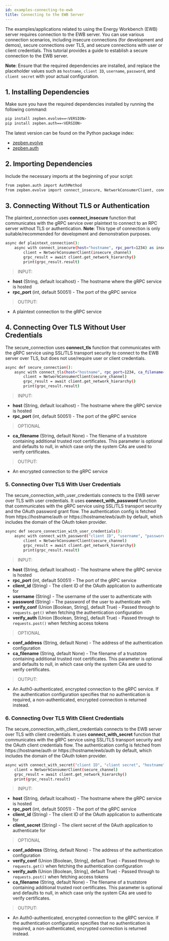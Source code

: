 ```yaml
---
id: examples-connecting-to-ewb
title: Connecting to the EWB Server
---
```



The examples/applications related to using the Energy Workbench (EWB) server requires connection to the EWB server. You can use various connection scenarios,
including insecure connections (for development and demos), secure connections over TLS, and secure connections with user or client credentials.
This tutorial provides a guide to establish a secure connection to the EWB server.

**Note**: Ensure that the required dependencies are installed, and replace the placeholder values such as `hostname`, `client ID`, `username`, `password`, and `client secret` with your actual configuration.

## 1. Installing Dependencies

Make sure you have the required dependencies installed by running the following command:

```bash
pip install zepben.evolve==<VERSION>
pip install zepben.auth==<VERSION>
```
The latest version can be found on the Python package index:

- [zepben.evolve](https://pypi.org/project/zepben.evolve/)
- [zepben.auth](https://pypi.org/project/zepben.auth/)


## 2. Importing Dependencies
Include the necessary imports at the beginning of your script:

```bash
from zepben.auth import AuthMethod
from zepben.evolve import connect_insecure, NetworkConsumerClient, connect_tls, connect_with_password, connect_with_secret, SyncNetworkConsumerClient
```

## 3. Connecting Without TLS or Authentication

The plaintext_connection uses **connect_insecure** function that communicates with the gRPC service over plaintext to connect to an RPC server without TLS or authentication.
**Note**: This type of connection is only suitable/recommended for development and demonstration purposes.

```bash
async def plaintext_connection():
    async with connect_insecure(host="hostname", rpc_port=1234) as insecure_channel:
        client = NetworkConsumerClient(insecure_channel)
        grpc_result = await client.get_network_hierarchy()
        print(grpc_result.result)
```

> INPUT:

- **host** (String, default localhost) - The hostname where the gRPC service is hosted
- **rpc_port** (int, default 50051) - The port of the gRPC service

> OUTPUT:

- A plaintext connection to the gRPC service

## 4. Connecting Over TLS Without User Credentials

The secure_connection uses **connect_tls** function that communicates with the gRPC service using SSL/TLS transport security to connect to the EWB server over TLS, but does not use/require user or client credentials.

```bash
async def secure_connection():
    async with connect_tls(host="hostname", rpc_port=1234, ca_filename=None) as secure_channel:
        client = NetworkConsumerClient(secure_channel)
        grpc_result = await client.get_network_hierarchy()
        print(grpc_result.result)
```

> INPUT:

- **host** (String, default localhost) - The hostname where the gRPC service is hosted
- **rpc_port** (int, default 50051) - The port of the gRPC service

> OPTIONAL

- **ca_filename** (String, default None) - The filename of a truststore containing additional trusted root certificates. This parameter is optional and defaults to null, in which case only the system CAs are used to verify certificates.

> OUTPUT:

- An encrypted connection to the gRPC service

### 5. Connecting Over TLS With User Credentials

The secure_connection_with_user_credentials connects to the EWB server over TLS with user credentials. It uses **connect_with_password** function that communicates with the gRPC service using SSL/TLS transport security and the OAuth password grant flow.
The authentication config is fetched from https://hostname/auth or https://hostname/ewb/auth by default, which includes the domain of the OAuth token provider.

```bash
async def secure_connection_with_user_credentials():
    async with connect_with_password("client ID", "username", "password", "hostname", 1234) as secure_channel:
        client = NetworkConsumerClient(secure_channel)
        grpc_result = await client.get_network_hierarchy()
        print(grpc_result.result)
```

> INPUT:

- **host** (String, default localhost) - The hostname where the gRPC service is hosted
- **rpc_port** (int, default 50051) - The port of the gRPC service
- **client_id** (String) - The client ID of the OAuth application to authenticate for
- **username** (String) - The username of the user to authenticate with
- **password** (String) - The password of the user to authenticate with
- **verify_conf** (Union [Boolean, String], default True) - Passed through to `requests.get()` when fetching the authentication configuration
- **verify_auth** (Union [Boolean, String], default True) - Passed through to `requests.post()` when fetching access tokens

> OPTIONAL

- **conf_address** (String, default None) - The address of the authentication configuration
- **ca_filename** (String, default None) - The filename of a truststore containing additional trusted root certificates. This parameter is optional and defaults to null, in which case only the system CAs are used to verify certificates.

> OUTPUT:

- An Auth0-authenticated, encrypted connection to the gRPC service. If the authentication configuration specifies that no authentication is required, a non-authenticated, encrypted connection is returned instead.

### 6. Connecting Over TLS With Client Credentials

The secure_connection_with_client_credentials connects to the EWB server over TLS with client credentials. It uses **connect_with_secret** function that communicates with the gRPC service using SSL/TLS transport security and the OAuth client credentials flow.
The authentication config is fetched from https://hostname/auth or https://hostname/ewb/auth by default, which includes the domain of the OAuth token provider.

```bash
async with connect_with_secret("client ID", "client secret", "hostname", 1234) as secure_channel:
    client = NetworkConsumerClient(secure_channel)
    grpc_result = await client.get_network_hierarchy()
    print(grpc_result.result)
````

> INPUT:

- **host** (String, default localhost) - The hostname where the gRPC service is hosted
- **rpc_port** (int, default 50051) - The port of the gRPC service
- **client_id** (String) - The client ID of the OAuth application to authenticate for
- **client_secret** (String) - The client secret of the 0Auth application to authenticate for

> OPTIONAL

- **conf_address** (String, default None) - The address of the authentication configuration
- **verify_conf** (Union [Boolean, String], default True) - Passed through to `requests.get()` when fetching the authentication configuration
- **verify_auth** (Union [Boolean, String], default True) - Passed through to `requests.post()` when fetching access tokens
- **ca_filename** (String, default None) - The filename of a truststore containing additional trusted root certificates. This parameter is optional and defaults to null, in which case only the system CAs are used to verify certificates.

> OUTPUT:

- An Auth0-authenticated, encrypted connection to the gRPC service. If the authentication configuration specifies that no authentication is required, a non-authenticated, encrypted connection is returned instead.